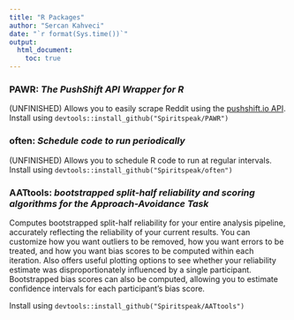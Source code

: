 ---
title: "R Packages"
author: "Sercan Kahveci"
date: "`r format(Sys.time())`"
output:
  html_document:
    toc: true
---

### **PAWR**: *The PushShift API Wrapper for R*

(UNFINISHED) Allows you to easily scrape Reddit using the [pushshift.io API](https://pushshift.io/api-parameters). Install using `devtools::install_github("Spiritspeak/PAWR")`

### **often**: *Schedule code to run periodically*

(UNFINISHED) Allows you to schedule R code to run at regular intervals. Install using `devtools::install_github("Spiritspeak/often")`

### **AATtools**: *bootstrapped split-half reliability and scoring algorithms for the Approach-Avoidance Task*

Computes bootstrapped split-half reliability for your entire analysis pipeline, accurately reflecting the reliability of your current results. You can customize how you want outliers to be removed, how you want errors to be treated, and how you want bias scores to be computed within each iteration. Also offers useful plotting options to see whether your reliability estimate was disproportionately influenced by a single participant. Bootstrapped bias scores can also be computed, allowing you to estimate confidence intervals for each participant's bias score. 

Install using `devtools::install_github("Spiritspeak/AATtools")`
